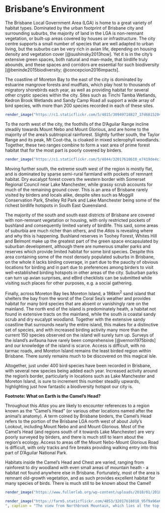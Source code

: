 # Brisbane's Environment

The Brisbane Local Government Area (LGA) is home to a great variety of habitat types. Dominated by the urban footprint of Brisbane city and surrounding suburbs, the majority of land in the LGA is non-remnant vegetation, or built-up areas covered by houses or infrastructure. The city centre supports a small number of species that are well adapted to urban living, but the suburbs can be very rich in avian life, depending on housing density and vegetation cover [@sushinsky2013how]. Yet it is in the city's extensive green spaces, both natural and man-made, that birdlife truly abounds, and these spaces and corridors are essential for such biodiversity [@beninde2015biodiversity; @concepcion2016impacts].

The coastline of Moreton Bay to the east of the city is dominated by estuarine mangrove forests and mudflats, which play host to thousands of migratory shorebirds each year, as well as providing habitat for several other cryptic species within the city. Sites such as Tinchi Tamba Wetlands, Kedron Brook Wetlands and Sandy Camp Road all support a wide array of bird species, with more than 200 species recorded in each of these sites.

```r
render_image("https://c1.staticflickr.com/5/4815/30949718827_37d6815204_b_d.jpg", caption = "The marshy plains of north east Brisbane. Photo by Louis Backstrom, Kedron Brook Wetlands, 15 Mar 2018")
```

To the north west of the city, the foothills of the D'Aguilar Range incline steadily towards Mount Nebo and Mount Glorious, and are home to the majority of the area's subtropical rainforest. Slightly further south, the Taylor Range and its peak, Mt Coot-tha, is cloaked in mixed sclerophyll woodlands. Together, these two ranges combine to form a vast area of prime forest habitat that for the most part is poorly covered by birders.

```r
render_image("https://c1.staticflickr.com/5/4844/32017618618_e7419de4c1_b_d.jpg", caption = "Typical dense rainforest habitat. Photo by Louis Backstrom, Lawton Rd, 8 Apr 2018")
```

Moving further south, the extreme south west of the region is mostly flat, and is dominated by sparse semi-rural farmland with pockets of remnant habitat. Dry eucalypt forest covers the western border with Somerset Regional Council near Lake Manchester, while grassy scrub accounts for much of the remaining ground cover. This is an area of Brisbane rarely visited by birders and locals alike, despite sites such as Moggill Conservation Park, Shelley Rd Park and Lake Manchester being some of the richest birdlife hotspots in South East Queensland.

The majority of the south and south east districts of Brisbane are covered with non-remnant vegetation or housing, with only restricted pockets of bushland and consequently limited variety of birdlife. This said, some areas of suburbia are much richer than others, and the _Atlas_ is revealing where and why this is happening. Bushland reserves in Toohey Forest, Whites Hill and Belmont make up the greatest part of the green space encapsulated by suburban development, although there are numerous smaller parks and reserves which provide limited habitat for some bird species. Despite this area containing some of the most densely populated suburbs in Brisbane, on the whole it lacks birding coverage, in part due to the paucity of obvious locations for birding and in part due to preferences among birders to visit well-established birding hotspots in other areas of the city. Suburban parks can turn up avian surprises, and eBird checklists can be submitted while visiting such places for other purposes, e.g. a social gathering.

Finally, across Moreton Bay lies Moreton Island, a 186km^2^ sand island that shelters the bay from the worst of the Coral Sea's weather and provides habitat for many bird species that are absent or vanishingly rare on the mainland. The north end of the island is predominately heath, a habitat not found in extensive tracts on the mainland, while the south is coastal sandy scrub and dry eucalypt woodland. Together with the extensive sandy coastline that surrounds nearly the entire island, this makes for a distinctive set of species, and with increased birding activity many more than the current 150 species observed on the island will surely turn up. Surveys of the island's avifauna have rarely been comprehensive [@vernon1975birds] and our knowledge of the island is scarce. Access is difficult, with no tarmac roads, and Moreton Island remains the least birded region within Brisbane. There surely remains much to be discovered on this magical isle.

Altogether, just under 400 bird species have been recorded in Brisbane, with several new species being added each year. Increased activity around the region's border, particularly in locations such as Lake Manchester and Moreton Island, is sure to increment this number steadily upwards, highlighting just how fantastic a biodiversity hotspot our city is.

**Footnote: What on Earth is the Camel's Head?**

Throughout this _Atlas_ you are likely to encounter references to a region known as the "Camel's Head" (or various other locations named after the animal's anatomy). A term coined by Brisbane birders, the Camel's Head refers to the portion of the Brisbane LGA north west of about Jolly's Lookout, including Mount Nebo and and Mount Glorious. Most of the Camel's Head (and regions south of it towards Lake Manchester) are very poorly surveyed by birders, and there is much still to learn about the region's ecology. Access to areas off the Mount Nebo-Mount Glorious Road is difficult, with only tracks and fire breaks providing walking entry into this part of D'Aguilar National Park.

Habitats inside the Camel's Head and Chest are varied, ranging from rainforest to dry woodland with even small areas of mountain heath - a habitat not found anywhere else in Brisbane. Fortunately, most of the area is remnant old-growth vegetation, and as such provides excellent habitat for many species of birds. There is much still to be known about the Camel!

```r
render_image("https://www.fullerlab.org/wp-content/uploads/2018/01/20180129_Brisbane_LGA_Boundary_North-west_Camels-head.jpg", caption = "The border of Brisbane LGA, showing the Camel's Head. Image by Richard Fuller using Google Earth imagery.")
```

```r
render_image("https://farm5.staticflickr.com/4853/32017618018_95f9a96e6e_b_d.jpg
", caption = "The view from Northbrook Mountain, which lies at the top of the Camel's Head.")
```
